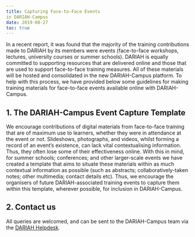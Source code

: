 ```yaml
---
title: Capturing Face-to-Face Events
in DARIAH-Campus
date: 2019-08-27
toc: true
---
```


In a recent report, it was found that the majority of the training contributions made to DARIAH by its members were events (face-to-face workshops, lectures, university courses or summer schools). DARIAH is equally committed to supporting resources that are delivered online and those that are used to support face-to-face training measures. All of these materials will be hosted and consolidated in the new DARIAH-Campus platform. To help with this process, we have provided below some guidelines for making training materials for face-to-face events available online with DARIAH-Campus.

## 1. The DARIAH-Campus Event Capture Template

We encourage contributions of digital materials from face-to-face training that are of maximum use to learners, whether they were in attendance at the event or not. Slideshows, photographs, and videos, whilst forming a record of an event’s existence, can lack vital contextualising information. Thus, they often lose some of their effectiveness online. With this in mind, for summer schools; conferences; and other larger-scale events we have created a template that aims to situate these materials within as much contextual information as possible (such as abstracts; collaboratively-taken notes; other multimedia; contact details etc). Thus, we encourage the organisers of future DARIAH-associated training events to capture them within this template, wherever possible, for inclusion in DARIAH-Campus.

## 2. Contact us

All queries are welcomed, and can be sent to the DARIAH-Campus team via the [DARIAH Helpdesk](https://www.dariah.eu/helpdesk/).
